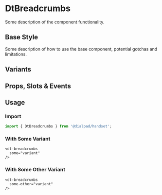 
# DtBreadcrumbs

<Subtitle>
  Some description of the component functionality.
</Subtitle>

## Base Style

Some description of how to use the base component, potential gotchas and limitations.

<Canvas>
  <Story id="elements-breadcrumbs--default" />
</Canvas>

## Variants

<Canvas>
  <Story id="elements-breadcrumbs--variants" />
</Canvas>

## Props, Slots & Events

<ArgsTable of={DtBreadcrumbs} />

## Usage

### Import

```jsx
import { DtBreadcrumbs } from '@dialpad/handset';
```

### With Some Variant

```vue
<dt-breadcrumbs
  some="variant"
/>
```

### With Some Other Variant

```vue
<dt-breadcrumbs
  some-other="variant"
/>
```
